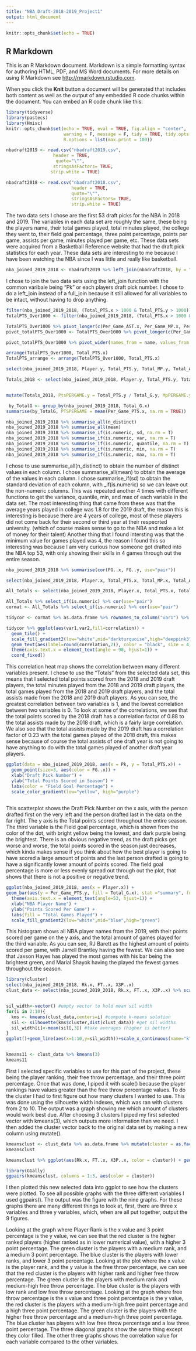 ```yaml
---
title: "NBA Draft-2018-2019_Project1"
output: html_document
---
```


```r
knitr::opts_chunk$set(echo = TRUE)
```

## R Markdown

This is an R Markdown document. Markdown is a simple formatting syntax for authoring HTML, PDF, and MS Word documents. For more details on using R Markdown see <http://rmarkdown.rstudio.com>.

When you click the **Knit** button a document will be generated that includes both content as well as the output of any embedded R code chunks within the document. You can embed an R code chunk like this:

```r
library(tidyverse)
library(pastecs)
library(Hmisc)
knitr::opts_chunk$set(echo = TRUE, eval = TRUE, fig.align = "center", 
                      warning = F, message = F, tidy = TRUE, tidy.opts = list(width.cutoff = 60), 
                      R.options = list(max.print = 100))

nbadraft2019 <- read.csv("nbadraft2019.csv", 
                  header = TRUE, 
                   quote="\"", 
                  stringsAsFactors= TRUE, 
                 strip.white = TRUE)

nbadraft2018 <- read.csv("nbadraft2018.csv", 
                         header = TRUE, 
                         quote="\"", 
                         stringsAsFactors= TRUE, 
                         strip.white = TRUE)
```

The two data sets I chose are the first 53 draft picks for the NBA in 2018 and 2019. The variables in each data set are roughly the same, these being the players name, their total games played, total minutes played, the college they went to, their field goal percentage, three point percentage, points per game, assists per game, minutes played per game, etc. These data sets were acquired from a Basketball Reference website that had the draft pick statistics for each year. These data sets are interesting to me because I have been watching the NBA since I was little and really like basketball.

```r
nba_joined_2019_2018 <- nbadraft2019 %>% left_join(nbadraft2018, by = "Pk")
```
I chose to join the two data sets using the left_join function with the common varibale being "Pk" or each players draft pick number. I chose to do a left_join instead of a full_join because it still allowed for all variables to be intact, without having to drop anything. 

```r
filter(nba_joined_2019_2018, (Total_PTS.x > 1000 & Total_PTS.y > 1000))
TotalPTS_Over1000 <- filter(nba_joined_2019_2018, (Total_PTS.x > 1000 & Total_PTS.y > 1000))
```


```r
TotalPTS_Over1000 %>% pivot_longer(c(Per_Game_AST.x, Per_Game_MP.x, Per_Game_PTS.x))
pivot_totalPTS_Over1000 <- TotalPTS_Over1000 %>% pivot_longer(c(Per_Game_AST.x, Per_Game_MP.x, Per_Game_PTS.x))

pivot_totalPTS_Over1000 %>% pivot_wider(names_from = name, values_from = value)
```


```r
arrange(TotalPTS_Over1000, Total_PTS.x)
TotalPTS_arrange <- arrange(TotalPTS_Over1000, Total_PTS.x)
```

```r
select(nba_joined_2019_2018, Player.y, Total_PTS.y, Total_MP.y, Total_AST.y, Total_G.y)

Totals_2018 <- select(nba_joined_2019_2018, Player.y, Total_PTS.y, Total_MP.y, Total_AST.y, Total_G.y)


mutate(Totals_2018, PtsPERGAME.y = Total_PTS.y / Total_G.y, MpPERGAME.y = Total_MP.y / Total_G.y, AstPERGAME.y = Total_AST.y / Total_G.y)
```

```r
 by_TotalG <- group_by(nba_joined_2019_2018, Total_G.x)
summarise(by_TotalG, PTSPERGAME = mean(Per_Game_PTS.x, na.rm = TRUE))

```
```r
nba_joined_2019_2018 %>% summarise_all(n_distinct)
nba_joined_2019_2018 %>% summarise_all(mean)
nba_joined_2019_2018 %>% summarise_if(is.numeric, sd, na.rm = T)
nba_joined_2019_2018 %>% summarise_if(is.numeric, var, na.rm = T)
nba_joined_2019_2018 %>% summarise_if(is.numeric, quantile, na.rm = T)
nba_joined_2019_2018 %>% summarise_if(is.numeric, min, na.rm = T)
nba_joined_2019_2018 %>% summarise_if(is.numeric, max, na.rm = T)
```
I chose to use summarise_all(n_distinct) to obtain the number of distinct values in each column. I chose summarise_all(mean) to obtain the average of the values in each column. I chose summarise_if(sd) to obtain the standard deviation of each column, with _if(is.numeric) so we can leave out the non-numeric columns. This was repeated another 4 times with different functions to get the variance, quantile, min, and max of each variable in the data set. The most interesting thing that came from these was that the average years played in college was 1.8 for the 2019 draft, the reason this is interesting is because there are 4 years of college, most of these players did not come back for their second or third year at their respecrted university. (which of course makes sense to go to the NBA and make a lot of money for their talent) Another thing that I found intersting was that the minimum value for games played was 4, the reason I found this so interesting was because I am very curious how someone got drafted into the NBA top 53, with only showing their skills in 4 games through out the entire season.

```r

nba_joined_2019_2018 %>% summarise(cor(FG..x, FG..y, use="pair"))

select(nba_joined_2019_2018, Player.x, Total_PTS.x, Total_MP.x, Total_AST.x, Total_G.x, Player.y, Total_PTS.y, Total_MP.y, Total_AST.y, Total_G.y)

All_Totals <- select(nba_joined_2019_2018, Player.x, Total_PTS.x, Total_MP.x, Total_AST.x, Total_G.x, Player.y, Total_PTS.y, Total_MP.y, Total_AST.y, Total_G.y)

All_Totals %>% select_if(is.numeric) %>% cor(use="pair")
cormat <- All_Totals %>% select_if(is.numeric) %>% cor(use="pair")

tidycor <- cormat %>% as.data.frame %>% rownames_to_column("var1") %>%  pivot_longer(-1,names_to="var2",values_to="correlation")

tidycor %>% ggplot(aes(var1,var2,fill=correlation)) +  
  geom_tile() +  
  scale_fill_gradient2(low="white",mid="darkturquoise",high="deeppink3") + 
  geom_text(aes(label=round(correlation,2)), color = "black", size = 4) + 
  theme(axis.text.x = element_text(angle = 90, hjust=1)) + 
  coord_fixed() 

```
This correlation heat map shows the correlation between many different variables present. I chose to use the "Totals" from the selected data set, this means that I selected total points scored from the 2018 and 2019 draft players, the total minutes played from the 2018 and 2019 draft players, the total games played from the 2018 and 2019 draft players, and the total assists made from the 2018 and 2019 draft players. As you can see, the greatest correlation between two variables is 1, and the lowest correlation between two variables is 0. To look at some of the correlations, we see that the total points scored by the 2018 draft has a correlation factor of 0.88 to the total assists made by the 2018 draft, which is a fairly large correlation. We also see that the total assists made by the 2019 draft has a correlation factor of 0.23 with the total games played of the 2018 draft, this makes sense because of course the total assists of one draft year is not going to have anything to do with the total games played of another draft year players.

```r
ggplot(data = nba_joined_2019_2018, aes(x = Pk, y = Total_PTS.x)) + 
  geom_point(size=3, aes(color = FG..x)) +
  xlab("Draft Pick Number") + 
  ylab("Total Points Scored in Season") + 
  labs(color = "Field Goal Percentage") + 
  scale_color_gradient(low="yellow", high="purple")
  

```
This scatterplot shows the Draft Pick Number on the x axis, with the person drafted first on the very left and the person drafted last in the data on the far right. The y axis is the Total points scored throughout the entire season. The third variable is the Field goal percentage, which is shown from the color of the dot, with bright yellow being the lowest, and dark purple being the brightest. There is an obvious negative trend, as the draft picks get worse and worse, the total points scored in the season just decreases, which kinda makes sense if you think about how the best player is going to have scored a large amount of points and the last person drafted is going to have a significantly lower amount of points scored. The field goal percentage is more or less evenly spread out through out the plot, that shows that there is not a positive or negative trend.




```r
ggplot(nba_joined_2019_2018, aes(x = Player.x)) +
geom_bar(aes(y = Per_Game_PTS.y, fill = Total_G.x), stat ="summary", fun=mean) + 
  theme(axis.text.x = element_text(angle=53, hjust=1)) + 
  xlab("NBA Player Name") + 
  ylab("Points Scored Per Game") +
  labs(fill = "Total Games Played") +
  scale_fill_gradient2(low="white",mid="blue",high="green")

```
This histogram shows all NBA player names from the 2019, with their points scored per game on the y axis, and the total amount of games played for the third variable. As you can see, RJ Barett as the highest amount of points scored per game, with Jarrell Brantley having the fewest. We can also see that Jaxson Hayes has played the most games with his bar being the brightest green, and Marial Shayok having the played the fewest games throughout the season.

```r
library(cluster)
select(nba_joined_2019_2018, Rk.x, FT..x, X3P..x)
clust_data <- select(nba_joined_2019_2018, Rk.x, FT..x, X3P..x) %>% scale()


sil_width<-vector() #empty vector to hold mean sil width
for(i in 2:10){  
  kms <- kmeans(clust_data,centers=i) #compute k-means solution
  sil <- silhouette(kms$cluster,dist(clust_data)) #get sil widths
  sil_width[i]<-mean(sil[,3]) #take averages (higher is better)
}
ggplot()+geom_line(aes(x=1:10,y=sil_width))+scale_x_continuous(name="k",breaks=1:10)


kmeans11 <- clust_data %>% kmeans(3)
kmeans11
```
First I selected specific variables to use for this part of the project, these being the player ranking, their free throw percentage, and their three point percentage. Once that was done, I piped it with scale() because the player rankings have values greater than the free throw percentage values. To do the cluster I had to first figure out how many clusters I wanted to use. This was done using the silhouette width indexes, which was ran with clusters from 2 to 10. The output was a graph showing me which amount of clusters would work best due. After choosing 3 clusters I piped my first selected vector with kmeans(3), which outputs more information than we need. I then added the cluster vector back to the original data set by making a new column using mutate().

```r

kmeansclust <- clust_data %>% as.data.frame %>% mutate(cluster = as.factor(kmeans11$cluster)) 
kmeansclust

kmeansclust %>% ggplot(aes(Rk.x, FT..x, X3P..x, color = cluster)) + geom_point()

library(GGally)
ggpairs(kmeansclust, columns = 1:3, aes(color = cluster))

```

I then plotted this new selected data into ggplot to see how the clusters were plotted. To see all possible graphs with the three different variables I used ggpairs(). The output was the figure with the nine graphs. For these graphs there are many different things to look at, first, there are three x variables and three y variables, which, when are all put together, output the 9 figures. 

Looking at the graph where Player Rank is the x value and 3 point percentage is the y value, we can see that the red cluster is the higher ranked players (higher ranked as in lower numerical value), with a higher 3 point percentage. The green cluster is the players with a medium rank, and a medium 3 point percentage. The blue cluster is the players with lower ranks, and lower 3 point percentage. 
Looking at the plot where the x value is the player rank, and the y value is the free throw percentage, we can see that the red cluster is the players with higher rank and higher free throw percentage. The green cluster is the players with medium rank and medium-high free throw percentage. The blue cluster is the players with low rank and low free throw percentage. 
Looking at the graph where free throw percentage is the x value and three point percentage is the y value, the red cluster is the players with a medium-high free point percentage and a high three point percentage. The green cluster is the players with the higher free throw percentage and a medium-high three point percentage.  The blue cluster has players with low free throw percentage and a low three point percentage. 
The three diagonal graphs show the same thing except they color filled. The other three graphs shows the correlation value for each variable compared to the other variables. 





